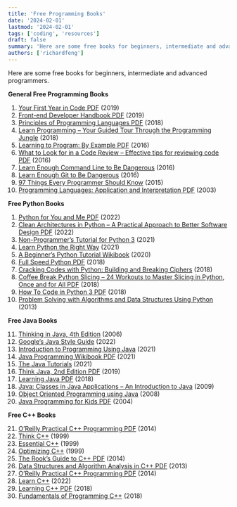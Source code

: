```yaml
---
title: 'Free Programming Books'
date: '2024-02-01'
lastmod: '2024-02-01'
tags: ['coding', 'resources']
draft: false
summary: 'Here are some free books for beginners, intermediate and advanced programmers.'
authors: ['richardfeng']
---
```


Here are some free books for beginners, intermediate and advanced programmers.

**General Free Programming Books**

1. [Your First Year in Code PDF](https://leanpub.com/firstyearincode) (2019)
2. [Front-end Developer Handbook PDF](https://github.com/FrontendMasters/front-end-handbook-2019/raw/master/exports/Front-end%20Developer%20Handbook%202019.pdf) (2019)
3. [Principles of Programming Languages PDF](https://www.cs.swarthmore.edu/~zpalmer/cs73/s18/book.pdf) (2018)
4. [Learn Programming – Your Guided Tour Through the Programming Jungle](https://archive.org/details/2018LearnProgramming) (2018)
5. [Learning to Program: By Example PDF](https://leanpub.com/learning-to-program-by-example) (2016)
6. [What to Look for in a Code Review – Effective tips for reviewing code PDF](https://leanpub.com/whattolookforinacodereview) (2016)
7. [Learn Enough Command Line to Be Dangerous](https://www.learnenough.com/command-line-tutorial) (2016)
8. [Learn Enough Git to Be Dangerous](https://www.learnenough.com/git-tutorial/getting_started) (2016)
9. [97 Things Every Programmer Should Know](https://97-things-every-x-should-know.gitbooks.io/97-things-every-programmer-should-know/content/en/) (2015)
10. [Programming Languages: Application and Interpretation PDF](https://cs.brown.edu/~sk/Publications/Books/ProgLangs/PDF/plai-2006-01-15.pdf) (2003)

**Free Python Books**

1. [Python for You and Me PDF](https://buildmedia.readthedocs.org/media/pdf/pymbook/latest/pymbook.pdf) (2022)
2. [Clean Architectures in Python – A Practical Approach to Better Software Design PDF](https://leanpub.com/clean-architectures-in-python) (2022)
3. [Non-Programmer’s Tutorial for Python 3](https://upload.wikimedia.org/wikipedia/commons/1/1d/Non-Programmer%27s_Tutorial_for_Python_3.pdf) (2021)
4. [Learn Python the Right Way](https://i.ritzastatic.com/learn-python-the-right-way/learn-python-the-right-way.pdf) (2021)
5. [A Beginner’s Python Tutorial Wikibook](https://en.wikibooks.org/wiki/A_Beginner%27s_Python_Tutorial) (2020)
6. [Full Speed Python PDF](https://github.com/joaoventura/full-speed-python/releases/download/v0.4.3/full-speed-python.pdf) (2018)
7. [Cracking Codes with Python: Building and Breaking Ciphers](https://inventwithpython.com/cracking/) (2018)
8. [Coffee Break Python Slicing – 24 Workouts to Master Slicing in Python, Once and for All PDF](https://blog.finxter.com/wp-content/uploads/2018/11/coffee_break_python_slicing.pdf) (2018)
9. [How To Code in Python 3 PDF](https://assets.digitalocean.com/books/python/how-to-code-in-python.pdf) (2018)
10. [Problem Solving with Algorithms and Data Structures Using Python](https://runestone.academy/ns/books/published//pythonds/index.html) (2013)

**Free Java Books**

11. [Thinking in Java, 4th Edition](<https://people.inf.elte.hu/delsaai/java/6Eckel%20-%20Thinking%20in%20Java%20(4th%202006)%20p1079.pdf>) (2006)
12. [Google’s Java Style Guide](https://google.github.io/styleguide/javaguide.html) (2022)
13. [Introduction to Programming Using Java](https://math.hws.edu/javanotes/) [](https://math.hws.edu/eck/cs124/downloads/javanotes8-linked.pdf) (2021)
14. [Java Programming Wikibook PDF](https://upload.wikimedia.org/wikipedia/commons/e/e7/Java_Programming.pdf) (2021)
15. [The Java Tutorials](https://www.oracle.com/java/technologies/javase/java-tutorial-downloads.html) (2021)
16. [Think Java, 2nd Edition PDF](https://greenteapress.com/thinkjava6/thinkjava.pdf) (2019)
17. [Learning Java PDF](https://riptutorial.com/Download/java-language.pdf) (2018)
18. [Java: Classes in Java Applications – An Introduction to Java](https://bookboon.com/en/an-introduction-to-java-programming-2-ebook) (2009)
19. [Object Oriented Programming using Java](http://computing.southern.edu/halterman/OOPJ/) (2008)
20. [Java Programming for Kids PDF](http://www.myflex.org/books/JavaKid8x11.pdf) (2004)

**Free C++ Books**

21. [O’Reilly Practical C++ Programming PDF](https://www.mimuw.edu.pl/~mrp/cpp/SecretCPP/O%27Reilly%20-%20Practical%20C++%20Programming.pdf) (2014)
22. [Think C++](https://www.greenteapress.com/thinkcpp/thinkCScpp.pdf) (1999)
23. [Essential C++](https://essential-cpp.programming-books.io/) (1999)
24. [Optimizing C++](https://www.steveheller.org/opt/) (1999)
25. [The Rook’s Guide to C++ PDF](https://rooksguide.files.wordpress.com/2013/12/rooks-guide-isbn-version.pdf) (2014)
26. [Data Structures and Algorithm Analysis in C++ PDF](https://people.cs.vt.edu/shaffer/Book/C++3elatest.pdf) (2013)
27. [O’Reilly Practical C++ Programming PDF](https://www.mimuw.edu.pl/~mrp/cpp/SecretCPP/O%27Reilly%20-%20Practical%20C++%20Programming.pdf) (2014)
28. [Learn C++](https://www.learncpp.com/) (2022)
29. [Learning C++ PDF](https://riptutorial.com/Download/cplusplus.pdf) (2018)
30. [Fundamentals of Programming C++](https://archive.org/details/2018FundamentalsOfCppProgramming) (2018)
